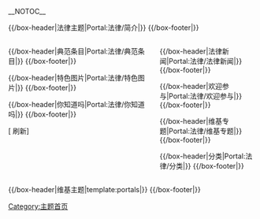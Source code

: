 <!-- 這個主題使用這個語法建立： subst:box portal skeleton| topic=法律|  -->
__NOTOC__
<div align="center">
{{browsebar}}
</div>

{{/box-header|法律主题|Portal:法律/简介|}}
{{Portal:法律/简介}}
{{/box-footer|}}

<div style="float:left; width:60%;"> <!-- This width add to the the margin below to equal 100%-->

{{/box-header|典范条目|Portal:法律/典范条目|}}
{{Portal:法律/典范条目}}
{{/box-footer|}}

{{/box-header|特色图片|Portal:法律/特色图片|}}
{{Portal:法律/特色图片}}
{{/box-footer|}}

{{/box-header|你知道吗|Portal:法律/你知道吗|}}
{{Portal:法律/你知道吗}}
{{/box-footer|}}



[{{fullurl:Portal:法律|action=purge}} 刷新]

</div>

<div style="float:right; width:39%"> <!-- This margin should be right of the above -->

{{/box-header|法律新闻|Portal:法律/法律新闻|}}
{{Portal:法律/法律新闻}}
{{/box-footer|}}

{{/box-header|欢迎参与|Portal:法律/欢迎参与|}}
{{Portal:法律/欢迎参与}}
{{/box-footer|}}

{{/box-header|维基专题|Portal:法律/维基专题|}}
{{Portal:法律/维基专题}}
{{/box-footer|}}

{{/box-header|分类|Portal:法律/分类|}}
{{Portal:法律/分类}}
{{/box-footer|}}



</div>

{{Template:Jurisprudence}}

<div style="float:right; width:100%">
{{/box-header|维基主题|template:portals|}}
{{portals}}
{{/box-footer|}}

[[Category:主题首页|Category:主题首页]]